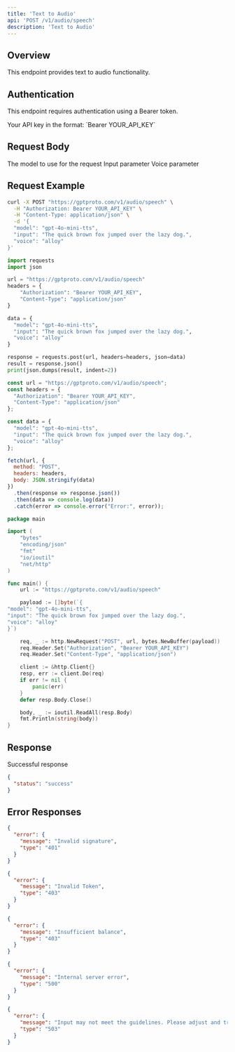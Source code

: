 ```yaml
---
title: 'Text to Audio'
api: 'POST /v1/audio/speech'
description: 'Text to Audio'
---
```


## Overview

This endpoint provides text to audio functionality.

## Authentication

This endpoint requires authentication using a Bearer token.

<ParamField header="Authorization" type="string" required default="sk-***********">
  Your API key in the format: `Bearer YOUR_API_KEY`
</ParamField>

## Request Body

<ParamField body="model" type="string" required default="gpt-4o-mini-tts">
  The model to use for the request
</ParamField>

<ParamField body="input" type="string" required default="The quick brown fox jumped over the lazy dog.">
  Input parameter
</ParamField>

<ParamField body="voice" type="string"  default="alloy">
  Voice parameter
</ParamField>

## Request Example

<CodeGroup>

```bash cURL
curl -X POST "https://gptproto.com/v1/audio/speech" \
  -H "Authorization: Bearer YOUR_API_KEY" \
  -H "Content-Type: application/json" \
  -d '{
  "model": "gpt-4o-mini-tts",
  "input": "The quick brown fox jumped over the lazy dog.",
  "voice": "alloy"
}'
```

```python Python
import requests
import json

url = "https://gptproto.com/v1/audio/speech"
headers = {
    "Authorization": "Bearer YOUR_API_KEY",
    "Content-Type": "application/json"
}

data = {
  "model": "gpt-4o-mini-tts",
  "input": "The quick brown fox jumped over the lazy dog.",
  "voice": "alloy"
}

response = requests.post(url, headers=headers, json=data)
result = response.json()
print(json.dumps(result, indent=2))
```

```javascript JavaScript
const url = "https://gptproto.com/v1/audio/speech";
const headers = {
  "Authorization": "Bearer YOUR_API_KEY",
  "Content-Type": "application/json"
};

const data = {
  "model": "gpt-4o-mini-tts",
  "input": "The quick brown fox jumped over the lazy dog.",
  "voice": "alloy"
};

fetch(url, {
  method: "POST",
  headers: headers,
  body: JSON.stringify(data)
})
  .then(response => response.json())
  .then(data => console.log(data))
  .catch(error => console.error("Error:", error));
```

```go Go
package main

import (
    "bytes"
    "encoding/json"
    "fmt"
    "io/ioutil"
    "net/http"
)

func main() {
    url := "https://gptproto.com/v1/audio/speech"

    payload := []byte(`{
"model": "gpt-4o-mini-tts",
"input": "The quick brown fox jumped over the lazy dog.",
"voice": "alloy"
}`)

    req, _ := http.NewRequest("POST", url, bytes.NewBuffer(payload))
    req.Header.Set("Authorization", "Bearer YOUR_API_KEY")
    req.Header.Set("Content-Type", "application/json")

    client := &http.Client{}
    resp, err := client.Do(req)
    if err != nil {
        panic(err)
    }
    defer resp.Body.Close()

    body, _ := ioutil.ReadAll(resp.Body)
    fmt.Println(string(body))
}
```

</CodeGroup>

## Response

<ResponseField name="Success" type="200">
  Successful response

```json
{
  "status": "success"
}
```
</ResponseField>

## Error Responses

<ResponseExample>

```json 401 - Invalid signature
{
  "error": {
    "message": "Invalid signature",
    "type": "401"
  }
}
```

```json 403 - Invalid Token
{
  "error": {
    "message": "Invalid Token",
    "type": "403"
  }
}
```

```json 403 - Insufficient balance
{
  "error": {
    "message": "Insufficient balance",
    "type": "403"
  }
}
```

```json 500 - Internal server error
{
  "error": {
    "message": "Internal server error",
    "type": "500"
  }
}
```

```json 503 - Content policy violation
{
  "error": {
    "message": "Input may not meet the guidelines. Please adjust and try again.",
    "type": "503"
  }
}
```

</ResponseExample>

